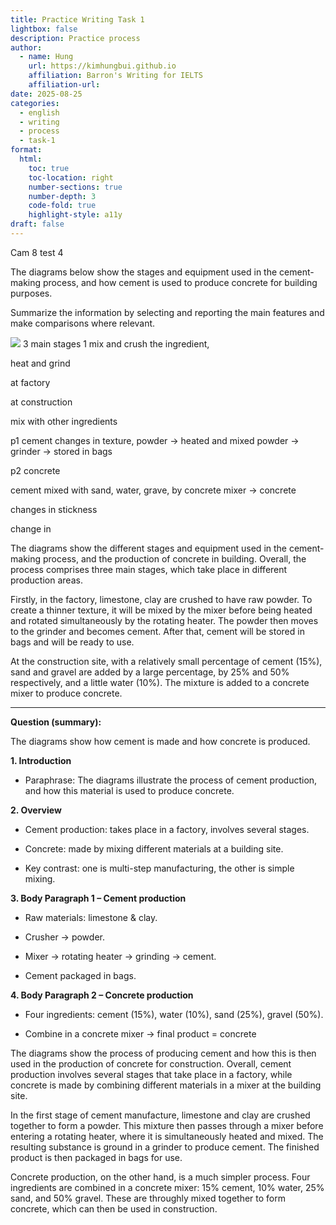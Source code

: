 ```yaml
---
title: Practice Writing Task 1
lightbox: false
description: Practice process
author:
  - name: Hung
    url: https://kimhungbui.github.io
    affiliation: Barron's Writing for IELTS
    affiliation-url:
date: 2025-08-25
categories:
  - english
  - writing
  - process
  - task-1
format:
  html:
    toc: true
    toc-location: right
    number-sections: true
    number-depth: 3
    code-fold: true
    highlight-style: a11y
draft: false
---
```

Cam 8 test 4

The diagrams below show the stages and equipment used in the cement-making process, and how cement is used to produce concrete for building purposes.

Summarize the information by selecting and reporting the main features and make comparisons where relevant.

![](Pasted%20image%2020250825201312.png)
3 main stages
1 mix and crush the ingredient, 

heat and grind

at factory

at construction

mix with other ingredients


p1 cement
changes in texture,
powder -> heated and mixed powder -> grinder -> stored in bags

p2 concrete

cement mixed with sand, water, grave, by concrete mixer -> concrete

changes in stickness

change in 

The diagrams show the different stages and equipment used in the cement-making process, and the production of concrete in building. Overall, the process comprises three main stages, which take place in different production areas.

Firstly, in the factory, limestone, clay are crushed to have raw powder. To create a thinner texture, it will be mixed by the mixer before being heated and rotated simultaneously by the rotating heater. The powder then moves to the grinder and becomes cement. After that, cement will be stored in bags and will be ready to use.

At the construction site, with a relatively small percentage of cement (15%), sand and gravel are added by a large percentage, by 25% and 50% respectively, and a little water (10%). The mixture is added to a concrete mixer to produce concrete.


***

**Question (summary):**

The diagrams show how cement is made and how concrete is produced.

  

**1. Introduction**

- Paraphrase: The diagrams illustrate the process of cement production, and how this material is used to produce concrete.
    

  

**2. Overview**

- Cement production: takes place in a factory, involves several stages.
    
- Concrete: made by mixing different materials at a building site.
    
- Key contrast: one is multi-step manufacturing, the other is simple mixing.
    

  

**3. Body Paragraph 1 – Cement production**

- Raw materials: limestone & clay.
    
- Crusher → powder.
    
- Mixer → rotating heater → grinding → cement.
    
- Cement packaged in bags.
    

  

**4. Body Paragraph 2 – Concrete production**

- Four ingredients: cement (15%), water (10%), sand (25%), gravel (50%).
    
- Combine in a concrete mixer → final product = concrete


The diagrams show the process of producing cement and how this is then used in the production of concrete for construction. Overall, cement production involves several stages that take place in a factory, while concrete is made by combining different materials in a mixer at the building site.

In the first stage of cement manufacture, limestone and clay are crushed together to form a powder. This mixture then passes through a mixer before entering a rotating heater, where it is simultaneously heated and mixed. The resulting substance is ground in a grinder to produce cement. The finished product is then packaged in bags for use.

Concrete production, on the other hand, is a much simpler process. Four ingredients are combined in a concrete mixer: 15% cement, 10% water, 25% sand, and 50% gravel. These are throughly mixed together to form concrete, which can then be used in construction.


